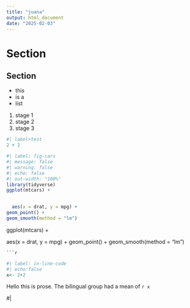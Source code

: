 ```yaml
---
title: "juana"
output: html_document
date: "2025-02-03"
---
```


# Section

## Section

- this
- is a
- list

1. stage 1
2. stage 2
3. stage 3

```r
#| label>test
2 + 2
```
```r
#| label: fig-cars
#| message: false
#| warning: false
#| echo: false
#| out-width: "100%"
library(tidyverse)
ggplot(mtcars) +
  

  aes(x = drat, y = mpg) +
geom_point() +
geom_smooth(method = "lm")

```


ggplot(mtcars) +
  

  aes(x = drat, y = mpg) +
geom_point() +
geom_smooth(method = "lm")

```
```r

```
```r
#| label: in-line-code
#| echo:false
x<- 2+2
```
Hello this is prose.
The bilingual group had a mean of `r x`

#|